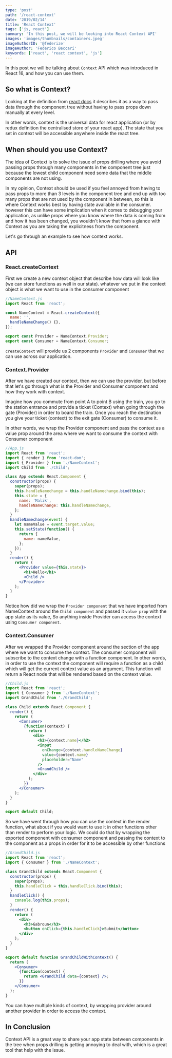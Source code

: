 ```yaml
---
type: 'post'
path: '/react-context'
date: '2019/02/14'
title: 'React Context'
tags: ['js, react']
summary: 'In this post, we will be looking into React Context API'
images: 'images/thumbnails/containers.jpeg'
imageAuthorID: '@federize'
imageAuthor: 'Federico Beccari'
keywords: ['react', 'react context', 'js']
---
```


In this post we will be talking about `Context` API which was introduced in React 16, and how you can use them.

## So what is Context?

Looking at the definition from [react docs](https://reactjs.org/docs/context.html#reactcreatecontext) it describes it as a way to pass data through the component tree without having to pass props down manually at every level.

In other words, context is the universal data for react application (or by redux definition the centralised store of your react app). The state that you set in context will be accessible anywhere inside the react tree.

## When should you use Context?

The idea of Context is to solve the issue of props drilling where you avoid passing props through many components in the component tree just because the lowest child component need some data that the middle components are not using.

In my opinion, Context should be used if you feel annoyed from having to pass props to more than 3 levels in the component tree and end up with too many props that are not used by the component in between, so this is where Context works best by having state available in the consumer. however this can have some implication when it comes to debugging your application, as unlike props where you know where the data is coming from and how it has been changed, you wouldn't know that from a glance with Context as you are taking the explicitness from the component.

Let's go through an example to see how context works.

## API

### React.createContext

First we create a new context object that describe how data will look like (we can store functions as well in our state).
whatever we put in the context object is what we want to use in the consumer component

```javascript
//NameContext.js
import React from 'react';

const NameContext = React.createContext({
  name: '',
  handleNameChange() {},
});

export const Provider = NameContext.Provider;
export const Consumer = NameContext.Consumer;
```

`createContext` will provide us 2 components `Provider` and `Consumer` that we can use across our application.

### Context.Provider

After we have created our context, then we can use the provider, but before that let's go through what is the Provider and Consumer component and how they work with context.

Imagine how you commute from point A to point B using the train, you go to the station entrance and provide a ticket (Context) when going through the gate (Provider) in order to board the train. Once you reach the destination you give your ticket (context) to the exit gate (Consumer) to consume it.

In other words, we wrap the Provider component and pass the context as a value prop around the area where we want to consume the context with Consumer component

```jsx
//App.js
import React from 'react';
import { render } from 'react-dom';
import { Provider } from './NameContext';
import Child from './Child';

class App extends React.Component {
  constructor(props) {
    super(props);
    this.handleNamechange = this.handleNamechange.bind(this);
    this.state = {
      name: 'Malik',
      handleNameChange: this.handleNamechange,
    };
  }
  handleNamechange(event) {
    let nameValue = event.target.value;
    this.setState(function() {
      return {
        name: nameValue,
      };
    });
  }
  render() {
    return (
      <Provider value={this.state}>
        <h1>Hello</h1>
        <Child />
      </Provider>
    );
  }
}
```

Notice how did we wrap the `Provider component` that we have imported from NameContext around the `Child component` and passed it `value prop` with the app state as its value, So anything inside Provider can access the context using `Consumer component`.

### Context.Consumer

After we wrapped the Provider component around the section of the app where we want to consume the context. The consumer component will subscribe to the context change with a function component. In other words, in order to use the context the component will require a function as a child which will get the current context value as an argument. This function will return a React node that will be rendered based on the context value.

```jsx
//Child.js
import React from 'react';
import { Consumer } from './NameContext';
import GrandChild from './GrandChild';

class Child extends React.Component {
  render() {
    return (
      <Consumer>
        {function(context) {
          return (
            <div>
              <h2>{context.name}</h2>
              <input
                onChange={context.handleNameChange}
                value={context.name}
                placeholder="Name"
              />
              <GrandChild />
            </div>
          );
        }}
      </Consumer>
    );
  }
}

export default Child;
```

So we have went through how you can use the context in the render function, what about if you would want to use it in other functions other than render to perform your logic. We could do that by wrapping the exported component with consumer component and passing the context to the component as a props in order for it to be accessible by other functions

```jsx
//GrandChild.js
import React from 'react';
import { Consumer } from './NameContext';

class GrandChild extends React.Component {
  constructor(props) {
    super(props);
    this.handleClick = this.handleClick.bind(this);
  }
  handleClick() {
    console.log(this.props);
  }
  render() {
    return (
      <div>
        <h3>Gabroun</h3>
        <button onClick={this.handleClick}>Submit</button>
      </div>
    );
  }
}

export default function GrandChildWithContext() {
  return (
    <Consumer>
      {function(context) {
        return <GrandChild data={context} />;
      }}
    </Consumer>
  );
}
```

You can have multiple kinds of context, by wrapping provider around another provider in order to access the context.

## In Conclusion

Context API is a great way to share your app state between components in the tree when props drilling is getting annoying to deal with, which is a great tool that help with the issue.
